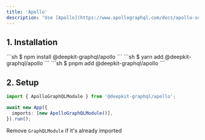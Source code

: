 ```yaml
---
title: 'Apollo'
description: 'Use [Apollo](https://www.apollographql.com/docs/apollo-server/) as the underlying GraphQL server'
---
```


## 1. Installation
<Tabs>
  <Tab title="npm">
    ```sh
    $ npm install @deepkit-graphql/apollo
    ```
  </Tab>
  <Tab title="yarn">
    ```sh
    $ yarn add @deepkit-graphql/apollo
    ```
  </Tab>
  <Tab title="pnpm">
    ```sh
    $ pnpm add @deepkit-graphql/apollo
    ```
  </Tab>
</Tabs>

## 2. Setup
```typescript
import { ApolloGraphQLModule } from '@deepkit-graphql/apollo';

await new App({
  imports: [new ApolloGraphQLModule()],
}).run();
```
<Info>Remove `GraphQLModule` if it's already imported</Info>

